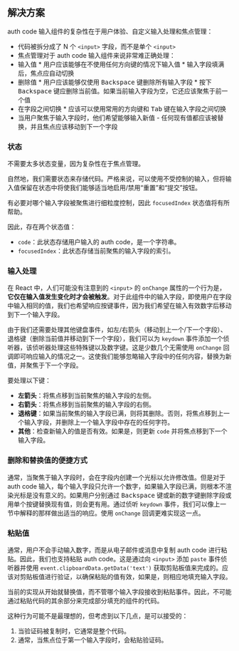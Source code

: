 
## 解决方案

auth code 输入组件的复杂性在于用户体验、自定义输入处理和焦点管理：

*  代码被拆分成了 N 个 `<input>` 字段，而不是单个 `<input>`
*  焦点管理对于 auth code 输入组件来说非常难正确处理：
  *  输入值
    *  用户应该能够在不使用任何方向键的情况下输入值
    *  输入字段填满后，焦点应自动切换
  *  删除值
    *  用户应该能够仅使用 <kbd>Backspace</kbd> 键删除所有输入字段
    *  按下 <kbd>Backspace</kbd> 键应删除当前值。如果当前输入字段为空，它还应该聚焦于前一个值
  *  在字段之间切换
    *  应该可以使用常用的方向键和 <kbd>Tab</kbd> 键在输入字段之间切换
  *  当用户聚焦于输入字段时，他们希望能够输入新值 - 任何现有值都应该被替换，并且焦点应该移动到下一个字段

### 状态

不需要太多状态变量，因为复杂性在于焦点管理。

自然地，我们需要状态来存储代码。严格来说，可以使用不受控制的输入，但将输入值保留在状态中将使我们能够适当地启用/禁用“重置”和“提交”按钮。

有必要对哪个输入字段被聚焦进行细粒度控制，因此 `focusedIndex` 状态值将有所帮助。

因此，存在两个状态值：

*  `code`：此状态存储用户输入的 auth code，是一个字符串。
*  `focusedIndex`：此状态存储当前聚焦的输入字段的索引。

### 输入处理

在 React 中，人们可能没有注意到的 `<input>` 的 `onChange` 属性的一个行为是，**它仅在输入值发生变化时才会被触发**。对于此组件中的输入字段，即使用户在字段中输入相同的值，我们也希望响应按键事件，因为我们希望在输入有效数字后移动到下一个输入字段。

由于我们还需要处理其他键盘事件，如左/右箭头（移动到上一个/下一个字段）、退格键（删除当前值并移动到下一个字段），我们可以为 `keydown` 事件添加一个侦听器，该侦听器处理这些特殊键以及数字键。这是少数几个无需使用 `onChange` 回调即可响应输入的情况之一。这使我们能够忽略输入字段中的任何内容，替换为新值，并聚焦于下一个字段。

要处理以下键：

*  **左箭头**：将焦点移到当前聚焦的输入字段的左侧。
*  **右箭头**：将焦点移到当前聚焦的输入字段的右侧。
*  **退格键**：如果当前聚焦的输入字段已满，则将其删除。否则，将焦点移到上一个输入字段，并删除上一个输入字段中存在的任何字符。
*  **其他**：检查新输入的值是否有效。如果是，则更新 `code` 并将焦点移到下一个输入字段。

### 删除和替换值的便捷方式

通常，当聚焦于输入字段时，会在字段内创建一个光标以允许修改值。但是对于 auth code 输入，每个输入字段只允许一个数字，如果输入字段已满，则根本不渲染光标是没有意义的。如果用户分别通过 <kbd>Backspace</kbd> 键或新的数字键删除字段或用单个按键替换现有值，则会更有用。通过侦听 `keydown` 事件，我们可以像上一节中解释的那样做出适当的响应。使用 `onChange` 回调更难实现这一点。

### 粘贴值

通常，用户不会手动输入数字，而是从电子邮件或消息中复制 auth code 进行粘贴。因此，我们也支持粘贴 auth code。这是通过向 `<input>` 添加 `paste` 事件侦听器并使用 `event.clipboardData.getData('text')` 获取剪贴板值来完成的。应该对剪贴板值进行验证，以确保粘贴的值有效，如果是，则相应地填充输入字段。

当前的实现从开始就替换值，而不管哪个输入字段接收到粘贴事件。因此，不可能通过粘贴代码的其余部分来完成部分填充的组件的代码。

这种行为可能不是最理想的，但考虑到以下几点，是可以接受的：

1. 当验证码被复制时，它通常是整个代码。
2. 通常，当焦点位于第一个输入字段时，会粘贴验证码。

<TestCases />

<A11y />

